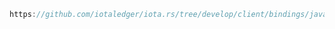 ```java reference
https://github.com/iotaledger/iota.rs/tree/develop/client/bindings/java/examples/src/GetBlock.java
```